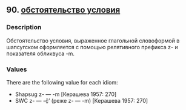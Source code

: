 ## 90. <a href =  'https://agricolamz.github.io/The_Circassian_Isoglosses_Database/90.html'>обстоятельство условия</a>
### Description

Обстоятельство условия, выраженное глагольной словоформой в шапсугском оформляется с помощью релятивного префикса z- и показателя обликвуса -m.


### Values
There are the following value for each idiom:

* Shapsug z- — -m [Керашева 1957: 270]
* SWC z- — -č̣’ (реже z- — -m) [Керашева 1957: 270]

